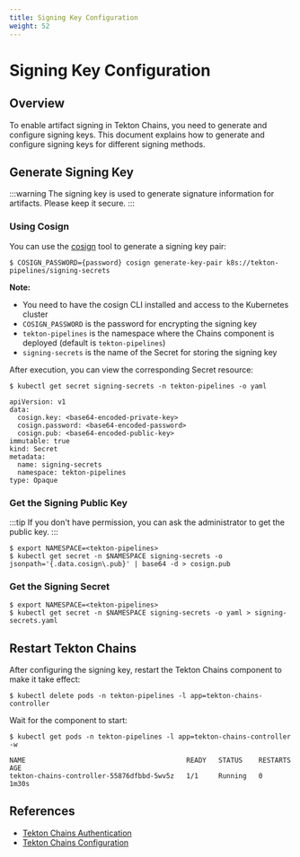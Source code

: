 ```yaml
---
title: Signing Key Configuration
weight: 52
---
```


# Signing Key Configuration

## Overview

To enable artifact signing in Tekton Chains, you need to generate and configure signing keys. This document explains how to generate and configure signing keys for different signing methods.

## Generate Signing Key

:::warning
The signing key is used to generate signature information for artifacts. Please keep it secure.
:::

### Using Cosign

You can use the [cosign](https://github.com/sigstore/cosign) tool to generate a signing key pair:

```shell
$ COSIGN_PASSWORD={password} cosign generate-key-pair k8s://tekton-pipelines/signing-secrets
```

**Note:**
- You need to have the cosign CLI installed and access to the Kubernetes cluster
- `COSIGN_PASSWORD` is the password for encrypting the signing key
- `tekton-pipelines` is the namespace where the Chains component is deployed (default is `tekton-pipelines`)
- `signing-secrets` is the name of the Secret for storing the signing key

After execution, you can view the corresponding Secret resource:

```shell
$ kubectl get secret signing-secrets -n tekton-pipelines -o yaml

apiVersion: v1
data:
  cosign.key: <base64-encoded-private-key>
  cosign.password: <base64-encoded-password>
  cosign.pub: <base64-encoded-public-key>
immutable: true
kind: Secret
metadata:
  name: signing-secrets
  namespace: tekton-pipelines
type: Opaque
```

### Get the Signing Public Key

:::tip
If you don't have permission, you can ask the administrator to get the public key.
:::

```shell
$ export NAMESPACE=<tekton-pipelines>
$ kubectl get secret -n $NAMESPACE signing-secrets -o jsonpath='{.data.cosign\.pub}' | base64 -d > cosign.pub
```

### Get the Signing Secret

```shell
$ export NAMESPACE=<tekton-pipelines>
$ kubectl get secret -n $NAMESPACE signing-secrets -o yaml > signing-secrets.yaml
```

## Restart Tekton Chains

After configuring the signing key, restart the Tekton Chains component to make it take effect:

```shell
$ kubectl delete pods -n tekton-pipelines -l app=tekton-chains-controller
```

Wait for the component to start:

```shell
$ kubectl get pods -n tekton-pipelines -l app=tekton-chains-controller -w

NAME                                        READY   STATUS    RESTARTS   AGE
tekton-chains-controller-55876dfbbd-5wv5z   1/1     Running   0          1m30s
```

## References

- [Tekton Chains Authentication](https://tekton.dev/docs/chains/authentication/)
- [Tekton Chains Configuration](https://tekton.dev/docs/chains/config/)


